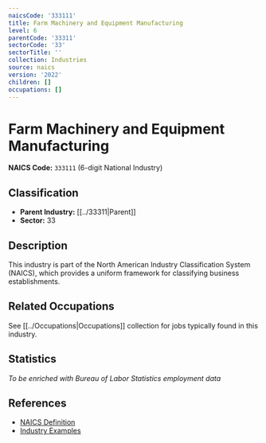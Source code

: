 ```yaml
---
naicsCode: '333111'
title: Farm Machinery and Equipment Manufacturing
level: 6
parentCode: '33311'
sectorCode: '33'
sectorTitle: ''
collection: Industries
source: naics
version: '2022'
children: []
occupations: []
---
```

# Farm Machinery and Equipment Manufacturing

**NAICS Code:** `333111` (6-digit National Industry)

## Classification

- **Parent Industry:** [[../33311|Parent]]
- **Sector:** 33

## Description

This industry is part of the North American Industry Classification System (NAICS), which provides a uniform framework for classifying business establishments.

## Related Occupations

See [[../Occupations|Occupations]] collection for jobs typically found in this industry.

## Statistics

*To be enriched with Bureau of Labor Statistics employment data*

## References

- [NAICS Definition](https://www.census.gov/naics/)
- [Industry Examples](https://www.census.gov/naics/2022NAICS/)
